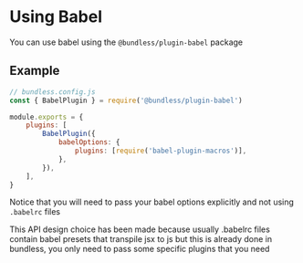 # Using Babel

You can use babel using the `@bundless/plugin-babel` package

## Example

```js
// bundless.config.js
const { BabelPlugin } = require('@bundless/plugin-babel')

module.exports = {
    plugins: [
        BabelPlugin({
            babelOptions: {
                plugins: [require('babel-plugin-macros')],
            },
        }),
    ],
}
```

Notice that you will need to pass your babel options explicitly and not using `.babelrc` files

This API design choice has been made because usually .babelrc files contain babel presets that transpile jsx to js but this is already done in bundless, you only need to pass some specific plugins that you need
